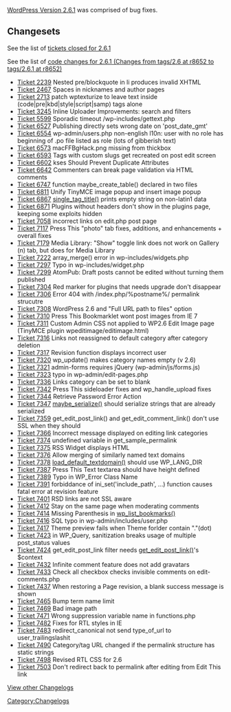 [[Version_2.6.1|WordPress Version 2.6.1]] was comprised of bug fixes.

==Changesets==

See the list of [http://trac.wordpress.org/query?status=closed&milestone=2.6.1&resolution=fixed&order=priority tickets closed for 2.6.1]

See the list of [http://trac.wordpress.org/changeset?old_path=tags%2F2.6&old=8652&new_path=tags%2F2.6.1&new=8652 code changes for 2.6.1 (Changes from  tags/2.6 at  r8652  to  tags/2.6.1 at  r8652)]

*[http://trac.wordpress.org/ticket/2239 Ticket 2239]   Nested pre/blockquote in li produces invalid XHTML
*[http://trac.wordpress.org/ticket/2467 Ticket 2467]   Spaces in nicknames and author pages
*[http://trac.wordpress.org/ticket/2713 Ticket 2713]   patch wptexturize to leave text inside (code|pre|kbd|style|script|samp) tags alone
*[http://trac.wordpress.org/ticket/3245 Ticket 3245]   Inline Uploader Improvements: search and filters
*[http://trac.wordpress.org/ticket/5599 Ticket 5599]   Sporadic timeout /wp-includes/gettext.php
*[http://trac.wordpress.org/ticket/6527 Ticket 6527]   Publishing directly sets wrong date on 'post_date_gmt'
*[http://trac.wordpress.org/ticket/6554 Ticket 6554]   wp-admin/users.php non-english l10n: user with no role has beginning of .po file listed as role (lots of gibberish text)
*[http://trac.wordpress.org/ticket/6573 Ticket 6573]   macFFBgHack.png missing from thickbox
*[http://trac.wordpress.org/ticket/6593 Ticket 6593]   Tags with custom slugs get recreated on post edit screen
*[http://trac.wordpress.org/ticket/6602 Ticket 6602]   kses Should Prevent Duplicate Attributes
*[http://trac.wordpress.org/ticket/6642 Ticket 6642]   Commenters can break page validation via HTML comments
*[http://trac.wordpress.org/ticket/6747 Ticket 6747]   function maybe_create_table() declared in two files
*[http://trac.wordpress.org/ticket/6811 Ticket 6811]   Unify TinyMCE image popup and insert image popup
*[http://trac.wordpress.org/ticket/6867 Ticket 6867]   [[Template Tags/single tag title|single_tag_title()]] prints empty string on non-latin1 data
*[http://trac.wordpress.org/ticket/6871 Ticket 6871]   Plugins without headers don't show in the plugins page, keeping some exploits hidden
*[http://trac.wordpress.org/ticket/7058 Ticket 7058]   incorrect links on edit.php post page
*[http://trac.wordpress.org/ticket/7117 Ticket 7117]   Press This "photo" tab fixes, additions, and enhancements + overall fixes
*[http://trac.wordpress.org/ticket/7179 Ticket 7179]   Media Library: "Show" toggle link does not work on Gallery (n) tab, but does for Media Library
*[http://trac.wordpress.org/ticket/7222 Ticket 7222]   array_merge() error in wp-includes/widgets.php
*[http://trac.wordpress.org/ticket/7297 Ticket 7297]   Typo in wp-includes/widget.php
*[http://trac.wordpress.org/ticket/7299 Ticket 7299]   AtomPub: Draft posts cannot be edited without turning them published
*[http://trac.wordpress.org/ticket/7304 Ticket 7304]   Red marker for plugins that needs upgrade don't disappear
*[http://trac.wordpress.org/ticket/7306 Ticket 7306]   Error 404 with /index.php/%postname%/ permalink strucutre
*[http://trac.wordpress.org/ticket/7308 Ticket 7308]   WordPress 2.6 and "Full URL path to files" option
*[http://trac.wordpress.org/ticket/7310 Ticket 7310]   Press This Bookmarklet wont post images from IE 7
*[http://trac.wordpress.org/ticket/7311 Ticket 7311]   Custom Admin CSS not applied to WP2.6 Edit Image page (TinyMCE plugin wpeditimage/editimage.html)
*[http://trac.wordpress.org/ticket/7316 Ticket 7316]   Links not reassigned to default category after category deletion
*[http://trac.wordpress.org/ticket/7317 Ticket 7317]   Revision function displays incorrect user
*[http://trac.wordpress.org/ticket/7320 Ticket 7320]   wp_update() makes category names empty (v 2.6)
*[http://trac.wordpress.org/ticket/7321 Ticket 7321]   admin-forms requires jQuery (wp-admin/js/forms.js)
*[http://trac.wordpress.org/ticket/7323 Ticket 7323]   typo in wp-admin/edit-pages.php
*[http://trac.wordpress.org/ticket/7336 Ticket 7336]   Links category can be set to blank
*[http://trac.wordpress.org/ticket/7342 Ticket 7342]   Press This sideloader fixes and wp_handle_upload fixes
*[http://trac.wordpress.org/ticket/7344 Ticket 7344]   Retrieve Password Error Action
*[http://trac.wordpress.org/ticket/7347 Ticket 7347]   [[Function Reference/maybe serialize|maybe_serialize()]] should serialize strings that are already serialized
*[http://trac.wordpress.org/ticket/7359 Ticket 7359]   get_edit_post_link() and get_edit_comment_link() don't use SSL when they should
*[http://trac.wordpress.org/ticket/7366 Ticket 7366]   Incorrect message displayed on editing link categories
*[http://trac.wordpress.org/ticket/7374 Ticket 7374]   undefined variable in get_sample_permalink
*[http://trac.wordpress.org/ticket/7375 Ticket 7375]   RSS Widget displays HTML
*[http://trac.wordpress.org/ticket/7376 Ticket 7376]   Allow merging of similarly named text domains
*[http://trac.wordpress.org/ticket/7378 Ticket 7378]   [[Function Reference/load default textdomain|load_default_textdomain()]] should use WP_LANG_DIR
*[http://trac.wordpress.org/ticket/7387 Ticket 7387]   Press This Text textarea should have height defined
*[http://trac.wordpress.org/ticket/7389 Ticket 7389]   Typo in WP_Error Class Name
*[http://trac.wordpress.org/ticket/7391 Ticket 7391]   forbiddance of ini_set('include_path', ...) function causes fatal error at revision feature
*[http://trac.wordpress.org/ticket/7401 Ticket 7401]   RSD links are not SSL aware
*[http://trac.wordpress.org/ticket/7412 Ticket 7412]   Stay on the same page when moderating comments
*[http://trac.wordpress.org/ticket/7414 Ticket 7414]   Missing Parenthesis in [[Template Tags/wp list bookmarks|wp_list_bookmarks()]]
*[http://trac.wordpress.org/ticket/7416 Ticket 7416]   SQL typo in wp-admin/includes/user.php
*[http://trac.wordpress.org/ticket/7417 Ticket 7417]   Theme preview fails when Theme forlder contain "."(dot)
*[http://trac.wordpress.org/ticket/7423 Ticket 7423]   in WP_Query, sanitization breaks usage of multiple post_status values
*[http://trac.wordpress.org/ticket/7424 Ticket 7424]   get_edit_post_link filter needs [[Function Reference/get edit post link|get_edit_post_link()]]'s $context
*[http://trac.wordpress.org/ticket/7432 Ticket 7432]   Infinite comment feature does not add gravatars
*[http://trac.wordpress.org/ticket/7433 Ticket 7433]   Check all checkbox checks invisible comments on edit-comments.php
*[http://trac.wordpress.org/ticket/7437 Ticket 7437]   When restoring a Page revision, a blank success message is shown
*[http://trac.wordpress.org/ticket/7465 Ticket 7465]   Bump term name limit
*[http://trac.wordpress.org/ticket/7469 Ticket 7469]   Bad image path
*[http://trac.wordpress.org/ticket/7471 Ticket 7471]   Wrong suppression variable name in functions.php
*[http://trac.wordpress.org/ticket/7482 Ticket 7482]   Fixes for RTL styles in IE
*[http://trac.wordpress.org/ticket/7483 Ticket 7483]   redirect_canonical not send type_of_url to user_trailingslashit
*[http://trac.wordpress.org/ticket/7490 Ticket 7490]   Category/tag URL changed if the permalink structure has static strings
*[http://trac.wordpress.org/ticket/7498 Ticket 7498]   Revised RTL CSS for 2.6
*[http://trac.wordpress.org/ticket/7503 Ticket 7503]   Don't redirect back to permalink after editing from Edit This link

[[WordPress Versions|View other Changelogs]]
[[Category:Changelogs]]